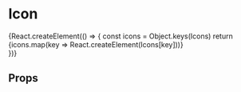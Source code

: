 
<Meta title="components|Icons" component={Icons} />

# Icon

<Preview>
  <Story name="icons">
    {React.createElement(() => {
      const icons = Object.keys(Icons)
      return <div>{icons.map(key => React.createElement(Icons[key]))}</div>
    })}
  </Story>
</Preview>

## Props

<Props of={Icons.Delete} />

